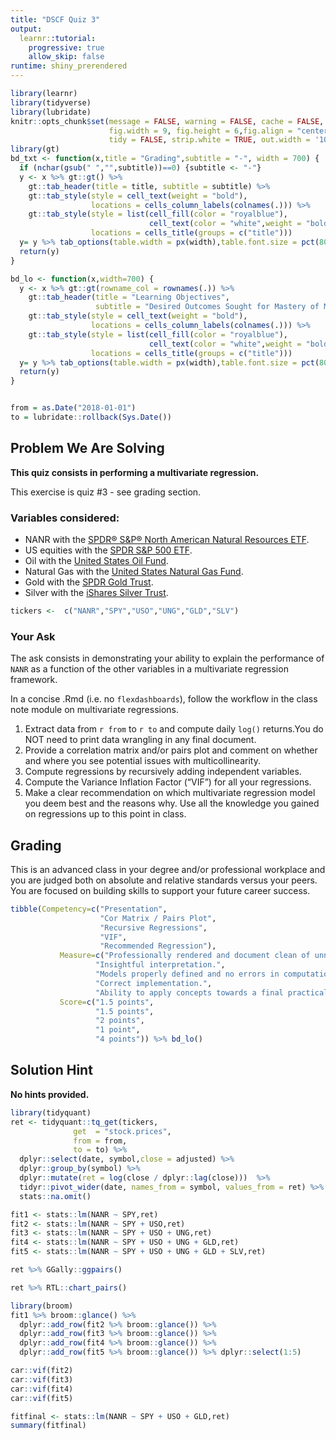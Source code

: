 ```yaml
---
title: "DSCF Quiz 3"
output:
  learnr::tutorial:
    progressive: true
    allow_skip: false
runtime: shiny_prerendered
---
```


```r
library(learnr)
library(tidyverse)
library(lubridate)
knitr::opts_chunk$set(message = FALSE, warning = FALSE, cache = FALSE,
                      fig.width = 9, fig.height = 6,fig.align = "center",
                      tidy = FALSE, strip.white = TRUE, out.width = '100%')
library(gt)
bd_txt <- function(x,title = "Grading",subtitle = "-", width = 700) {
  if (nchar(gsub(" ","",subtitle))==0) {subtitle <- "-"}
  y <- x %>% gt::gt() %>%
    gt::tab_header(title = title, subtitle = subtitle) %>%
    gt::tab_style(style = cell_text(weight = "bold"),
                  locations = cells_column_labels(colnames(.))) %>%
    gt::tab_style(style = list(cell_fill(color = "royalblue"),
                               cell_text(color = "white",weight = "bold")),
                  locations = cells_title(groups = c("title")))
  y= y %>% tab_options(table.width = px(width),table.font.size = pct(80))
  return(y)
}

bd_lo <- function(x,width=700) {
  y <- x %>% gt::gt(rowname_col = rownames(.)) %>%
    gt::tab_header(title = "Learning Objectives",
                   subtitle = "Desired Outcomes Sought for Mastery of Material") %>%
    gt::tab_style(style = cell_text(weight = "bold"),
                  locations = cells_column_labels(colnames(.))) %>%
    gt::tab_style(style = list(cell_fill(color = "royalblue"),
                               cell_text(color = "white",weight = "bold")),
                  locations = cells_title(groups = c("title")))
  y= y %>% tab_options(table.width = px(width),table.font.size = pct(80))
  return(y)
}


from = as.Date("2018-01-01")
to = lubridate::rollback(Sys.Date())
```

## Problem We Are Solving

**This quiz consists in performing a multivariate regression.**

This exercise is quiz #3 - see grading section.

### Variables considered:

+ NANR with the [SPDR® S&P® North American Natural Resources ETF](https://www.ssga.com/us/en/individual/etfs/funds/spdr-sp-north-american-natural-resources-etf-nanr).
+ US equities with the [SPDR S&P 500 ETF](https://etfdb.com/etf/SPY/#etf-ticker-profile).
+ Oil with the [United States Oil Fund](https://etfdb.com/etf/USO/#etf-ticker-profile).
+ Natural Gas with the [United States Natural Gas Fund](https://www.uscfinvestments.com/ung).
+ Gold with the [SPDR Gold Trust](https://etfdb.com/etf/GLD/#etf-ticker-profile).
+ Silver with the [iShares Silver Trust](https://www.ishares.com/us/products/239855/ishares-silver-trust-fund).

```r
tickers <-  c("NANR","SPY","USO","UNG","GLD","SLV")
```

### Your Ask

The ask consists in demonstrating your ability to explain the performance of `NANR` as a function of the other variables in a multivariate regression framework.

In a concise .Rmd (i.e. no `flexdashboards`), follow the workflow in the class note module on multivariate regressions.

1. Extract data from `r from` to `r to` and compute daily `log()` returns.You do NOT need to print data wrangling in any final document.
2. Provide a correlation matrix and/or pairs plot and comment on whether and where you see potential issues with multicollinearity.
3. Compute regressions by recursively adding independent variables.
4. Compute the Variance Inflation Factor ("VIF") for all your regressions.
5. Make a clear recommendation on which multivariate regression model you deem best and the reasons why. Use all the knowledge you gained on regressions up to this point in class.

## Grading

This is an advanced class in your degree and/or professional workplace and you are judged both on absolute and relative standards versus your peers. You are focused on building skills to support your future career success.

```r
tibble(Competency=c("Presentation",
                    "Cor Matrix / Pairs Plot",
                    "Recursive Regressions",
                    "VIF",
                    "Recommended Regression"),
           Measure=c("Professionally rendered and document clean of unnecessary code/clutter not relevant to the story. Assume you are presenting to a business leader interested in the story, not how you got to it.",
                   "Insightful interpretation.",
                   "Models properly defined and no errors in computations.",
                   "Correct implementation.",
                   "Ability to apply concepts towards a final practical recommendation with sound logic."),
           Score=c("1.5 points",
                   "1.5 points",
                   "2 points",
                   "1 point",
                   "4 points")) %>% bd_lo()
```

## Solution Hint

**No hints provided.**

```r
library(tidyquant)
ret <- tidyquant::tq_get(tickers,
              get  = "stock.prices",
              from = from,
              to = to) %>% 
  dplyr::select(date, symbol,close = adjusted) %>% 
  dplyr::group_by(symbol) %>% 
  dplyr::mutate(ret = log(close / dplyr::lag(close)))  %>% 
  tidyr::pivot_wider(date, names_from = symbol, values_from = ret) %>% 
  stats::na.omit()
```


```r
fit1 <- stats::lm(NANR ~ SPY,ret)
fit2 <- stats::lm(NANR ~ SPY + USO,ret)
fit3 <- stats::lm(NANR ~ SPY + USO + UNG,ret)
fit4 <- stats::lm(NANR ~ SPY + USO + UNG + GLD,ret)
fit5 <- stats::lm(NANR ~ SPY + USO + UNG + GLD + SLV,ret)
```

```r
ret %>% GGally::ggpairs()
```

```r
ret %>% RTL::chart_pairs()
```

```r
library(broom)
fit1 %>% broom::glance() %>% 
  dplyr::add_row(fit2 %>% broom::glance()) %>% 
  dplyr::add_row(fit3 %>% broom::glance()) %>% 
  dplyr::add_row(fit4 %>% broom::glance()) %>% 
  dplyr::add_row(fit5 %>% broom::glance()) %>% dplyr::select(1:5)
```

```r
car::vif(fit2)
car::vif(fit3)
car::vif(fit4)
car::vif(fit5)
```

```r
fitfinal <- stats::lm(NANR ~ SPY + USO + GLD,ret)
summary(fitfinal)
```

